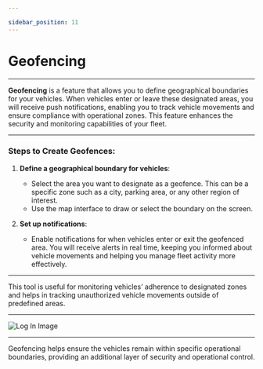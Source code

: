 ```yaml
---

sidebar_position: 11
---
```


# Geofencing

---

**Geofencing** is a feature that allows you to define geographical boundaries for your vehicles. When vehicles enter or leave these designated areas, you will receive push notifications, enabling you to track vehicle movements and ensure compliance with operational zones. This feature enhances the security and monitoring capabilities of your fleet.

---

### **Steps to Create Geofences**:

1. **Define a geographical boundary for vehicles**: 
   - Select the area you want to designate as a geofence. This can be a specific zone such as a city, parking area, or any other region of interest.
   - Use the map interface to draw or select the boundary on the screen.

2. **Set up notifications**: 
   - Enable notifications for when vehicles enter or exit the geofenced area. You will receive alerts in real time, keeping you informed about vehicle movements and helping you manage fleet activity more effectively.

---

This tool is useful for monitoring vehicles’ adherence to designated zones and helps in tracking unauthorized vehicle movements outside of predefined areas.

---

<div
  style={{
    display: 'flex',
    justifyContent: 'center',
    alignItems: 'center',
    height: '500px',
  }}
>
  <img
    src="/assets/guide-images/Geofence.png"
    alt="Log In Image"
    style={{
      width: '250px',
      border: '1px solid #ccc',
      borderRadius: '8px',
      boxShadow: '0 4px 6px rgba(0, 0, 0, 0.1)',
    }}
  />
</div>

---

Geofencing helps ensure the vehicles remain within specific operational boundaries, providing an additional layer of security and operational control.